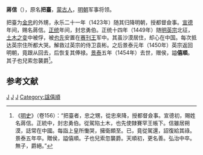 {{for|嘉靖进士蔣信|蔣信 (嘉靖進士)}}
'''蔣信'''（{{bd|？||1454年|catIdx=J}}），原名'''把臺'''，[[蒙古人|蒙古人]]，[[明朝|明朝]]军事将领。

把臺为[[金忠_(明朝将领)|金忠]]的外甥，永乐二十一年（1423年）随其归降明朝，授都督僉事。[[宣德|宣德]]年间，赐名蔣信。[[正统_(年号)|正统]]年间，封忠勇伯。正统十四年（1449年）随[[明英宗|明英宗]]北征，[[土木之变|土木之变]]中被俘，被[[也先|也先]]安置在[[赛刊王|赛刊王]]军中。其虽沙漠居住，却心在中国。每次抵达英宗住所都大哭。解救过英宗的侍卫袁彬。之后景泰元年（1450年）英宗返回明朝，竟跟从回去，后恢复其俸禄。[[景泰_(明)|景泰]]五年（1454年）去世，赠侯，謚'''僖順'''。其子也兒索忽襲爵<ref>《[[明史|明史]]》（卷156）：“把臺者，忠之甥，從忠來降，授都督僉事。宣德初，賜姓名蔣信。正統中，封忠勇伯。從駕陷土木，也先使隸賽罕王帳下。信雖居朔漠，誌常在中國。每詣上皇所慟哭，擁衛頗至。已，竟從駕還，詔復給其祿。景泰五年卒。贈侯，謚僖順。子也兒索忽襲爵。天順初，更名善。弘治中卒。無子，爵絕。”</ref>。

==参考文献==
{{wikisource|明史/卷156}}
<div class="references-small">
<references />
</div>

{{明朝人物小作品}}

[[Category:明朝都督僉事|J]]
[[Category:明朝伯爵|J]]
[[Category:明朝蒙古人|J]]
[[Category:諡僖順|Category:諡僖順]]